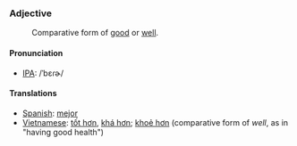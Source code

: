 === Adjective ===

:Comparative form of [[good]] or [[well]].

==== Pronunciation ====
*[[International Phonetic Alphabet|IPA]]: /ˈbɛɾɚ/

==== Translations ====
*[[Spanish]]: [[mejor]]
*[[Vietnamese]]: [[tốt hơn]], [[khá hơn]]; [[khoẻ hơn]] (comparative form of ''well'', as in "having good health")